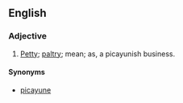 ==English==
===Adjective===
#[[Petty]]; [[paltry]]; mean; as, a picayunish business.

====Synonyms====
*[[picayune]]